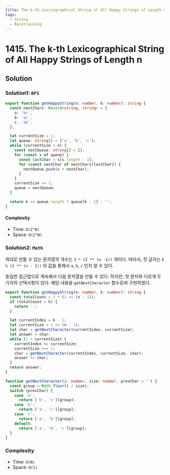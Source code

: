 ```yaml
---
title: The k-th Lexicographical String of All Happy Strings of Length n
tags:
  - String
  - Backtracking
---
```


# 1415. The k-th Lexicographical String of All Happy Strings of Length n

<Badges>
  <LevelBadge level="medium" />
  <TopicBadge name="String" slug="string" />
  <TopicBadge name="Backtracking" slug="backtracking" />
</Badges>

## Solution

### Solution1: `BFS`

```typescript filename="solution.ts" copy
export function getHappyString(n: number, k: number): string {
  const nextChars: Record<string, string> = {
    a: 'bc',
    b: 'ac',
    c: 'ab',
  };

  let currentSize = 1;
  let queue: string[] = ['a', 'b', 'c'];
  while (currentSize < n) {
    const nextQueue: string[] = [];
    for (const s of queue) {
      const lastChar = s[s.length - 1];
      for (const nextChar of nextChars[lastChar]) {
        nextQueue.push(s + nextChar);
      }
    }
    currentSize += 1;
    queue = nextQueue;
  }

  return k <= queue.length ? queue[k - 1] : '';
}
```

#### Complexity

- Time: `O(2^N)`
- Space: `O(2^N)`

### Solution2: `Math`

최대로 만들 수 있는 문자열의 개수는 `3 * (2 ** (n -1))` 개이다.
따라서, 첫 글자는 `k % (2 ** (n - 1))` 의 값을 통해서 `a`, `b`, `c` 인지 알 수 있다.

동일한 접근법으로 계속해서 다음 문자열을 만들 수 있다. 하지만, 첫 문자와 다르게 두 가지의 선택사항이 있다.
해당 내용을 `getNextCharacter` 함수로써 구현하였다.

```typescript filename="solution.ts" copy
export function getHappyString(n: number, k: number): string {
  const totalCount = 3 * (1 << (n - 1));
  if (totalCount < k) {
    return '';
  }

  let currentIndex = k - 1;
  let currentSize = 1 << (n - 1);
  let char = getNextCharacter(currentIndex, currentSize);
  let answer = char;
  while (1 < currentSize) {
    currentIndex %= currentSize;
    currentSize >>= 1;
    char = getNextCharacter(currentIndex, currentSize, char);
    answer += char;
  }
  return answer;
}

function getNextCharacter(i: number, size: number, prevChar = '') {
  const group = Math.floor(i / size);
  switch (prevChar) {
    case 'a':
      return ['b', 'c'][group];
    case 'b':
      return ['a', 'c'][group];
    case 'c':
      return ['a', 'b'][group];
    default:
      return ['a', 'b', 'c'][group];
  }
}
```

### Complexity

- Time: `O(N)`
- Space: `O(1)`

<ProblemLink
  codingSite="leetcode"
  href="https://leetcode.com/problems/the-k-th-lexicographical-string-of-all-happy-strings-of-length-n"
  title="The k-th Lexicographical String of All Happy Strings of Length n"
/>
